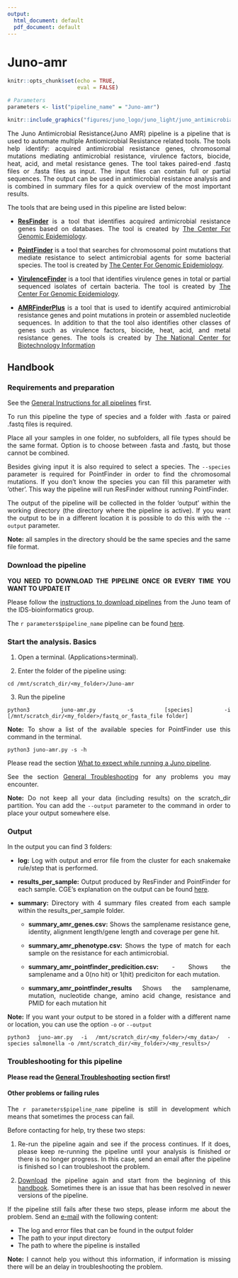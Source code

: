 ```yaml
---
output:
  html_document: default
  pdf_document: default
---
```

# Juno-amr {#juno-amr}

<style>
body {
text-align: justify}
</style>

```r
knitr::opts_chunk$set(echo = TRUE, 
                      eval = FALSE)
```

```r

# Parameters
parameters <- list("pipeline_name" = "Juno-amr")

```

```r
knitr::include_graphics("figures/juno_logo/juno_light/juno_antimicrobial_lightbg.png")
```

The Juno Antimicrobial Resistance(Juno AMR) pipeline is a pipeline that is used to automate
multiple Antiomicrobial Resistance related tools. The tools help identify: acquired
antimicrobial resistance genes, chromosomal mutations mediating antimicrobial resistance,
virulence factors, biocide, heat, acid, and metal resistance genes. The tool takes paired-end
.fastq files or .fasta files as input. The input files can contain full or partial sequences. The
output can be used in antimicrobial resistance analysis and is combined in summary files for
a quick overview of the most important results.

The tools that are being used in this pipeline are listed below:

* **[ResFinder](https://bitbucket.org/genomicepidemiology/resfinder/src/master/)** is a tool that identifies acquired antimicrobial resistance genes based on databases. The tool is created by [The Center For Genomic Epidemiology](https://www.genomicepidemiology.org/).

* **[PointFinder](https://bitbucket.org/genomicepidemiology/pointfinder/src/master/)** is a tool that searches for chromosomal point mutations that mediate resistance to select antimicrobial agents for some bacterial species. The tool is created by [The Center For Genomic Epidemiology](https://www.genomicepidemiology.org/).

* **[VirulenceFinder](https://bitbucket.org/genomicepidemiology/virulencefinder/src/master/)** is a tool that identifies virulence genes in total or partial sequenced isolates of certain bacteria. The tool is created by [The Center For Genomic Epidemiology](https://www.genomicepidemiology.org/).

* **[AMRFinderPlus](https://github.com/ncbi/amr)** is a tool that is used to identify acquired antimicrobial resistance genes and point mutations in protein or assembled nucleotide sequences. In addition to that the tool also identifies other classes of genes such as virulence factors, biocide, heat, acid, and metal resistance genes. The tools is created by [The National Center for Biotechnology Information](https://www.ncbi.nlm.nih.gov/)

## Handbook

### Requirements and preparation

See the [General Instructions for all pipelines](#general-instructions) first.  

To run this pipeline the type of species and a folder with .fasta or paired .fastq files is required.  

Place all your samples in one folder, no subfolders, all file types should be the same format. Option is to choose between .fasta and .fastq, but those cannot be combined.  

Besides giving input it is also required to select a species. The `--species` parameter is required for PointFinder in order to find the chromosomal mutations. If you don’t know the species you can fill this parameter with ‘other’. This way the pipeline will run ResFinder without running PointFinder.  

The output of the pipeline will be collected in the folder ‘output’ within the working directory (the directory where the pipeline is active). If you want the output to be in a different location it is possible to do this with the `--output` parameter.  

**Note:** all samples in the directory should be the same species and the same file format.  

### Download the pipeline  

**YOU NEED TO DOWNLOAD THE PIPELINE ONCE OR EVERY TIME YOU WANT TO UPDATE IT**

Please follow the [instructions to download pipelines](#downloading-instructions) from the Juno team of the IDS-bioinformatics group.  

The `r parameters$pipeline_name` pipeline can be found [here](https://github.com/RIVM-bioinformatics/Juno-amr).  

### Start the analysis. Basics

1. Open a terminal. (Applications>terminal).   

2. Enter the folder of the pipeline using:   

```{}
cd /mnt/scratch_dir/<my_folder>/Juno-amr
```

3. Run the pipeline  
```{}
python3 juno-amr.py -s [species] -i [/mnt/scratch_dir/<my_folder>/fastq_or_fasta_file folder]
```

**Note:** To show a list of the available species for PointFinder use this command in the terminal.
```{}
python3 juno-amr.py -s -h
```

Please read the section [What to expect while running a Juno pipeline](#what-to-expect).  

See the section [General Troubleshooting](#general-troubleshooting) for any problems you may encounter.  

**Note:** Do not keep all your data (including results) on the scratch_dir partition. You can add the `--output` parameter to the command in order to place your output somewhere else.  

### Output  

In the output you can find 3 folders:  

* **log:** Log with output and error file from the cluster for each snakemake rule/step that is performed.

* **results_per_sample:** Output produced by ResFinder and PointFinder for each sample. CGE's explanation on the output can be found [here](https://cge.cbs.dtu.dk/services/ResFinder/output.php).

* **summary:** Directory with 4 summary files created from each sample within the results_per_sample folder.
    * **summary_amr_genes.csv:** Shows the samplename resistance gene, identity, alignment length/gene length and coverage per gene hit.

    * **summary_amr_phenotype.csv:** Shows the type of match for each sample on the resistance for each antimicrobial.

    * **summary_amr_pointfinder_predicition.csv:** - Shows the samplename and a 0(no hit) or 1(hit) prediciton for each mutation.

    * **summary_amr_pointfinder_results** Shows the samplename, mutation, nucleotide change, amino acid change, resistance and PMID for each mutation hit


**Note:** If you want your output to be stored in a folder with a different name or location, you can use the option `-o` or `--output` 

```{}
python3 juno-amr.py -i /mnt/scratch_dir/<my_folder>/<my_data>/ -species salmonella -o /mnt/scratch_dir/<my_folder>/<my_results>/
```

### Troubleshooting for this pipeline

**Please read the [General Troubleshooting](#general-troubleshooting) section first!**

#### Other problems or failing rules  

The `r parameters$pipeline_name` pipeline is still in development which means that sometimes the process can fail.

Before contacting for help, try these two steps:

1. Re-run the pipeline again and see if the process continues. If it does, please keep re-running the pipeline until your analysis is finished or there is no longer progress. In this case, send an email after the pipeline is finished so I can troubleshoot the problem.

2. [Download](https://github.com/RIVM-bioinformatics/Juno-amr) the pipeline again and start from the beginning of this [handbook](#juno-amr). Sometimes there is an issue that has been resolved in newer versions of the pipeline.

If the pipeline still fails after these two steps, please inform me about the problem. Send an [e-mail](mailto:roxanne.wolthuis@rivm.nl) with the following content:

* The log and error files that can be found in the output folder
* The path to your input directory
* The path to where the pipeline is installed

**Note:** I cannot help you without this information, if information is missing there will be an delay in troubleshooting the problem.